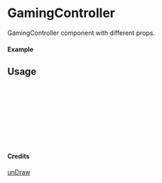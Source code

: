 
<Meta of={GamingController} title="unDraw/GamingController" />

# GamingController

GamingController component with different props.

#### Example

<Canvas of={GamingController.Primary} />

## Usage

```ts
import { GamingController } from "yadl-ui";

const Example = () => {
  return (
      <GamingController />
  );
};

export default Example;
```

#### Credits
[unDraw](https://undraw.co/illustrations)
